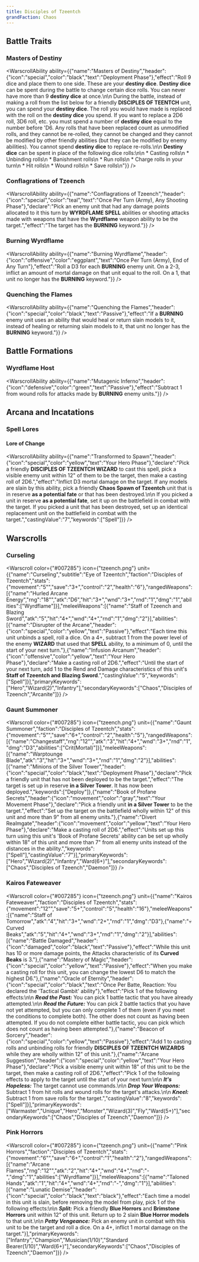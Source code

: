 ```yaml
---
title: Disciples of Tzeentch
grandFaction: Chaos
---
```



## Battle Traits

### Masters of Destiny

<WarscrollAbility ability={{"name":"Masters of Destiny","header":{"icon":"special","color":"black","text":"Deployment Phase"},"effect":"Roll 9 dice and place them to one side. These are your **destiny dice**.  **Destiny dice** can be spent during the battle to change certain dice rolls. You can never have more than 9 **destiny dice** at once.\n\n During the battle, instead of making a roll from the list below for a friendly **DISCIPLES OF TEENTCH** unit, you can spend your **destiny dice**. The roll you would have made is replaced with the roll on the **destiny dice** you spend. If you want to replace a 2D6 roll, 3D6 roll, etc. you must spend a number of **destiny dice** equal to the number before 'D6.  Any rolls that have been replaced count as unmodified rolls, and they cannot be re-rolled, they cannot be changed and they cannot be modified by other friendly abilities (but they can be modified by enemy abilities). You cannot spend **destiny dice** to replace re-rolls.\n\n **Destiny dice** can be spent in place of the following dice rolls:\n\n * Casting rolls\n * Unbinding rolls\n * Banishment rolls\n * Run rolls\n * Charge rolls in your turn\n * Hit rolls\n * Wound rolls\n * Save rolls\n"}} />

### Conflagrations of Tzeench

<WarscrollAbility ability={{"name":"Conflagrations of Tzeench","header":{"icon":"special","color":"teal","text":"Once Per Turn (Army), Any Shooting Phase"},"declare":"Pick an enemy unit that had any damage points allocated to it this turn by **WYRDFLAME SPELL** abilities or shooting attacks made with weapons that have the **Wyrdflame** weapon ability to be the target.","effect":"The target has the **BURNING** keyword."}} />

### Burning Wyrdflame

<WarscrollAbility ability={{"name":"Burning Wyrdflame","header":{"icon":"offensive","color":"eggplant","text":"Once Per Turn (Army), End of Any Turn"},"effect":"Roll a D3 for each **BURNING** enemy unit. On a 2-3, inflict an amount of mortal damage on that unit equal to the roll. On a 1, that unit no longer has the **BURNING** keyword."}} />

### Quenching the Flames

<WarscrollAbility ability={{"name":"Quenching the Flames","header":{"icon":"special","color":"black","text":"Passive"},"effect":"If a **BURNING** enemy unit uses an ability that would heal or return slain models to it, instead of healing or returning slain models to it, that unit no longer has the **BURNING** keyword."}} />



## Battle Formations

### Wyrdflame Host

<WarscrollAbility ability={{"name":"Mutagenic Inferno","header":{"icon":"defensive","color":"green","text":"Passive"},"effect":"Subtract 1 from wound rolls for attacks made by **BURNING** enemy units."}} />



## Arcana and Incatations

### Spell Lores
#### Lore of Change

<WarscrollAbility ability={{"name":"Transformed to Spawn","header":{"icon":"special","color":"yellow","text":"Your Hero Phase"},"declare":"Pick a friendly **DISCIPLES OF TZEENTCH WIZARD** to cast this spell, pick a visible enemy unit within 12\" of them to be the target, then make a casting roll of 2D6.","effect":"Inflict D3 mortal damage on the target. If any models are slain by this ability, pick a friendly **Chaos Spawn of Tzeentch** unit that is in reserve **as a potential fate** or that has been destroyed.\n\n If you picked a unit in reserve **as a potential fate**, set it up on the battlefield in combat with the target. If you picked a unit that has been destroyed, set up an identical replacement unit on the battlefield in combat with the target.","castingValue":"7","keywords":["Spell"]}} />



## Warscrolls

### Curseling

<Warscroll color={"#007285"} icon={"tzeench.png"} unit={{"name":"Curseling","subtitle":"Eye of Tzeentch","faction":"Disciples of Tzeentch","stats":{"movement":"5\"","save":"3+","control":"2","health":"6"},"rangedWeapons":[{"name":"Hurled Arcane Energy","rng":"18\"","atk":"D6","hit":"3+","wnd":"3+","rnd":"1","dmg":"1","abilities":["Wyrdflame"]}],"meleeWeapons":[{"name":"Staff of Tzeench and Blazing Sword","atk":"5","hit":"4+","wnd":"4+","rnd":"1","dmg":"2"}],"abilities":[{"name":"Disrupter of the Arcane","header":{"icon":"special","color":"yellow","text":"Passive"},"effect":"Each time this unit unbinds a spell, roll a dice. On a 4+, subtract 1 from the power level of the enemy **WIZARD** that used that **SPELL** ability, to a minimum of 0, until the start of your next turn."},{"name":"Infusion Arcanum","header":{"icon":"offensive","color":"yellow","text":"Your Hero Phase"},"declare":"Make a casting roll of 2D6.","effect":"Until the start of your next turn, add 1 to the Rend and Damage characteristics of this unit's **Staff of Tzeentch and Blazing Sword**.","castingValue":"5","keywords":["Spell"]}],"primaryKeywords":["Hero","Wizard(2)","Infantry"],"secondaryKeywords":["Chaos","Disciples of Tzeench","Arcanite"]}} />

### Gaunt Summoner

<Warscroll color={"#007285"} icon={"tzeench.png"} unit={{"name":"Gaunt Summoner","faction":"Disciples of Tzeentch","stats":{"movement":"5\"","save":"6+","control":"2","health":"5"},"rangedWeapons":[{"name":"Changestaff","rng":"12\"","atk":"3","hit":"4+","wnd":"3+","rnd":"1","dmg":"D3","abilities":["Crit(Mortal)"]}],"meleeWeapons":[{"name":"Warptounge Blade","atk":"3","hit":"3+","wnd":"3+","rnd":"1","dmg":"2"}],"abilities":[{"name":"Minions of the Silver Tower","header":{"icon":"special","color":"black","text":"Deployment Phase"},"declare":"Pick a friendly unit that has not been deployed to be the target.","effect":"The target is set up in reserve **in a Silver Tower**. It has now been deployed.","keywords":["Deploy"]},{"name":"Book of Profane Secrets","header":{"icon":"movement","color":"gray","text":"Your Movement Phase"},"declare":"Pick a friendly unit **in a Silver Tower** to be the target.","effect":"Set up the target on the battlefield wholly within 12\" of this unit and more than 9\" from all enemy units."},{"name":"Divert Realmgate","header":{"icon":"movement","color":"yellow","text":"Your Hero Phase"},"declare":"Make a casting roll of 2D6.","effect":"Units set up this turn using this unit's 'Book of Profane Secrets' ability can be set up wholly within 18\" of this unit and more than 7\" from all enemy units instead of the distances in the ability.","keywords":["Spell"],"castingValue":"7"}],"primaryKeywords":["Hero","Wizard(2)","Infantry","Ward(6+)"],"secondaryKeywords":["Chaos","Disciples of Tzeench","Daemon"]}} />

### Kairos Fateweaver

<Warscroll color={"#007285"} icon={"tzeench.png"} unit={{"name":"Kairos Fateweaver","faction":"Disciples of Tzeentch","stats":{"movement":"12\"","save":"5+","control":"5","health":"16"},"meleeWeapons":[{"name":"Staff of Tomorrow","atk":"4","hit":"3+","wnd":"2+","rnd":"1","dmg":"D3"},{"name":"💀 Curved Beaks","atk":"5","hit":"4+","wnd":"3+","rnd":"1","dmg":"2"}],"abilities":[{"name":"Battle Damaged","header":{"icon":"damaged","color":"black","text":"Passive"},"effect":"While this unit has 10 or more damage points, the Attacks characteristic of its **Curved Beaks** is 3."},{"name":"Mastery of Magic","header":{"icon":"special","color":"yellow","text":"Passive"},"effect":"When you make a casting roll for this unit, you can change the lowest D6 to match the highest D6."},{"name":"Oracle of Eternity","header":{"icon":"special","color":"black","text":"Once Per Batte, Reaction: You declared the 'Tactical Gambit' ability"},"effect":"Pick 1 of the following effects:\n\n _**Read the Past:**_ You can pick 1 battle tactic that you have already attempted.\n\n _**Read the Future:**_ You can pick 2 battle tactics that you have not yet attempted, but you can only complete 1 of them (even if you meet the conditions to complete both). The other does not count as having been attempted. If you do not complete either battle tactic, you can pick which does not count as having been attempted."},{"name":"Beacon of Sorcery","header":{"icon":"special","color":"yellow","text":"Passive"},"effect":"Add 1 to casting rolls and unbinding rolls for friendly **DISCIPLES OF TZEENTCH WIZARDS** while they are wholly within 12\" of this unit."},{"name":"Arcane Suggestion","header":{"icon":"special","color":"yellow","text":"Your Hero Phase"},"declare":"Pick a visible enemy unit within 18\" of this unit to be the target, then make a casting roll of 2D6.","effect":"Pick 1 of the following effects to apply to the target until the start of your next turn:\n\n _**It's Hopeless:**_ The target cannot use commands.\n\n _**Drop Your Weapons:**_ Subtract 1 from hit rolls and wound rolls for the target's attacks.\n\n _**Kneel:**_ Subtract 1 from save rolls for the target.","castingValue":"8","keywords":["Spell"]}],"primaryKeywords":["Warmaster","Unique","Hero","Monster","Wizard(3)","Fly","Ward(5+)"],"secondaryKeywords":["Chaos","Disciples of Tzeench","Daemon"]}} />

### Pink Horrors

<Warscroll color={"#007285"} icon={"tzeench.png"} unit={{"name":"Pink Horrors","faction":"Disciples of Tzeentch","stats":{"movement":"6\"","save":"6+","control":"1","health":"2"},"rangedWeapons":[{"name":"Arcane Flames","rng":"12\"","atk":"2","hit":"4+","wnd":"4+","rnd":"-","dmg":"1","abilities":["Wyrdflame"]}],"meleeWeapons":[{"name":"Taloned Hands","atk":"1","hit":"4+","wnd":"4+","rnd":"-","dmg":"1"}],"abilities":[{"name":"Lunatic Demise","header":{"icon":"special","color":"black","text":"black"},"effect":"Each time a model in this unit is slain, before removing the model from play, pick 1 of the following effects:\n\n _**Split:**_ Pick a friendly **Blue Horrors** and **Brimstone Horrors** unit within 12\" of this unit. Return up to 2 slain **Blue Horror models** to that unit.\n\n _**Petty Vengeance:**_ Pick an enemy unit in combat with this unit to be the target and roll a dice. On a 4+, inflict 1 mortal damage on the target."}],"primaryKeywords":["Infantry","Champion","Musician(1/10)","Standard Bearer(1/10)","Ward(6+)"],"secondaryKeywords":["Chaos","Disciples of Tzeench","Daemon"]}} />

